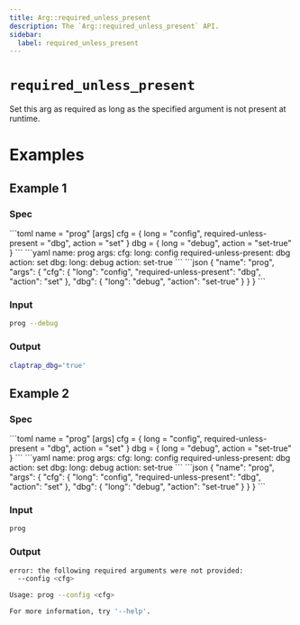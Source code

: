 ```yaml
---
title: Arg::required_unless_present
description: The `Arg::required_unless_present` API.
sidebar:
  label: required_unless_present
---
```



# `required_unless_present` <LinkButton href="https://docs.rs/clap/latest/clap/struct.Arg.html#method.required_unless_present" icon="open-book" variant="minimal"></LinkButton>

<Badge text="since 0.1.0" size="small" />

Set this arg as required as long as the specified argument is not present at runtime.

# Examples
## Example 1

### Spec

<Tabs syncKey="format">
  <TabItem label="TOML">
```toml
name = "prog"
[args]
cfg = { long = "config", required-unless-present = "dbg", action = "set" }
dbg = { long = "debug", action = "set-true" }
```
  </TabItem>
  <TabItem label="YAML">
```yaml
name: prog
args:
  cfg:
    long: config
    required-unless-present: dbg
    action: set
  dbg:
    long: debug
    action: set-true
```
  </TabItem>
  <TabItem label="JSON">
```json
{
  "name": "prog",
  "args": {
    "cfg": {
      "long": "config",
      "required-unless-present": "dbg",
      "action": "set"
    },
    "dbg": {
      "long": "debug",
      "action": "set-true"
    }
  }
}
```
  </TabItem>
</Tabs>

### Input

```bash
prog --debug
```

### Output

```bash
claptrap_dbg='true'
```
## Example 2

### Spec

<Tabs syncKey="format">
  <TabItem label="TOML">
```toml
name = "prog"
[args]
cfg = { long = "config", required-unless-present = "dbg", action = "set" }
dbg = { long = "debug", action = "set-true" }
```
  </TabItem>
  <TabItem label="YAML">
```yaml
name: prog
args:
  cfg:
    long: config
    required-unless-present: dbg
    action: set
  dbg:
    long: debug
    action: set-true
```
  </TabItem>
  <TabItem label="JSON">
```json
{
  "name": "prog",
  "args": {
    "cfg": {
      "long": "config",
      "required-unless-present": "dbg",
      "action": "set"
    },
    "dbg": {
      "long": "debug",
      "action": "set-true"
    }
  }
}
```
  </TabItem>
</Tabs>

### Input

```bash
prog
```

### Output

```bash
error: the following required arguments were not provided:
  --config <cfg>

Usage: prog --config <cfg>

For more information, try '--help'.
```
